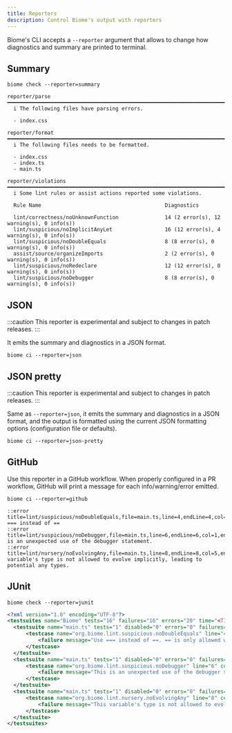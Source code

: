 ```yaml
---
title: Reporters
description: Control Biome's output with reporters
---
```


Biome's CLI accepts a `--reporter` argument that allows to change how diagnostics and summary are printed to terminal.

## Summary

```shell
biome check --reporter=summary
```

```
reporter/parse ━━━━━━━━━━━━━━━━━━━━━━━━━━━━━━━━━━━━━━━━━━━━━━━━━━━━━━━━━━━━━━━━━━━━━━━━━━━━━━━━━━━━━
  i The following files have parsing errors.

  - index.css

reporter/format ━━━━━━━━━━━━━━━━━━━━━━━━━━━━━━━━━━━━━━━━━━━━━━━━━━━━━━━━━━━━━━━━━━━━━━━━━━━━━━━━━━━━
  i The following files needs to be formatted.

  - index.css
  - index.ts
  - main.ts

reporter/violations ━━━━━━━━━━━━━━━━━━━━━━━━━━━━━━━━━━━━━━━━━━━━━━━━━━━━━━━━━━━━━━━━━━━━━━━━━━━━━━━━
  i Some lint rules or assist actions reported some violations.

  Rule Name                                        Diagnostics

  lint/correctness/noUnknownFunction               14 (2 error(s), 12 warning(s), 0 info(s))
  lint/suspicious/noImplicitAnyLet                 16 (12 error(s), 4 warning(s), 0 info(s))
  lint/suspicious/noDoubleEquals                   8 (8 error(s), 0 warning(s), 0 info(s))
  assist/source/organizeImports                    2 (2 error(s), 0 warning(s), 0 info(s))
  lint/suspicious/noRedeclare                      12 (12 error(s), 0 warning(s), 0 info(s))
  lint/suspicious/noDebugger                       8 (8 error(s), 0 warning(s), 0 info(s))
```

## JSON

:::caution
This reporter is experimental and subject to changes in patch releases.
:::

It emits the summary and diagnostics in a JSON format.

```shell
biome ci --reporter=json
```

## JSON pretty

:::caution
This reporter is experimental and subject to changes in patch releases.
:::

Same as `--reporter=json`, it emits the summary and diagnostics in a JSON format, and the output is formatted using the current JSON formatting options (configuration file or defaults).

```shell
biome ci --reporter=json-pretty
```

## GitHub

Use this reporter in a GitHub workflow. When properly configured in a PR workflow, GitHub will print a message for each info/warning/error emitted.

```shell
biome ci --reporter=github
```

```
::error title=lint/suspicious/noDoubleEquals,file=main.ts,line=4,endLine=4,col=3,endColumn=5::Use === instead of ==
::error title=lint/suspicious/noDebugger,file=main.ts,line=6,endLine=6,col=1,endColumn=9::This is an unexpected use of the debugger statement.
::error title=lint/nursery/noEvolvingAny,file=main.ts,line=8,endLine=8,col=5,endColumn=6::This variable's type is not allowed to evolve implicitly, leading to potential any types.
```

## JUnit

```shell
biome check --reporter=junit
```

```xml
<?xml version="1.0" encoding="UTF-8"?>
<testsuites name="Biome" tests="16" failures="16" errors="20" time="<TIME>">
  <testsuite name="main.ts" tests="1" disabled="0" errors="0" failures="1" package="org.biome">
      <testcase name="org.biome.lint.suspicious.noDoubleEquals" line="4" column="3">
          <failure message="Use === instead of ==. == is only allowed when comparing against `null`">line 3, col 2, Use === instead of ==. == is only allowed when comparing against `null`</failure>
      </testcase>
  </testsuite>
  <testsuite name="main.ts" tests="1" disabled="0" errors="0" failures="1" package="org.biome">
      <testcase name="org.biome.lint.suspicious.noDebugger" line="6" column="1">
          <failure message="This is an unexpected use of the debugger statement.">line 5, col 0, This is an unexpected use of the debugger statement.</failure>
      </testcase>
  </testsuite>
  <testsuite name="main.ts" tests="1" disabled="0" errors="0" failures="1" package="org.biome">
      <testcase name="org.biome.lint.nursery.noEvolvingAny" line="8" column="5">
          <failure message="This variable's type is not allowed to evolve implicitly, leading to potential any types.">line 7, col 4, This variable's type is not allowed to evolve implicitly, leading to potential any types.</failure>
      </testcase>
  </testsuite>
</testsuites>
```
